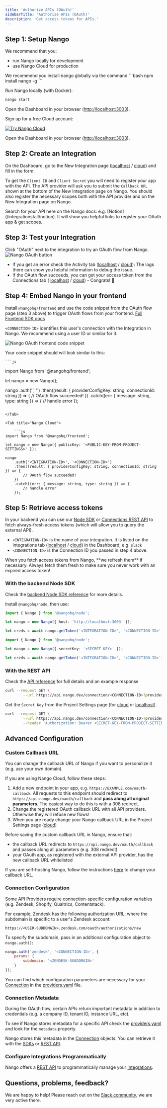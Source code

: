```yaml
---
title: 'Authorize APIs (OAuth)'
sidebarTitle: 'Authorize APIs (OAuth)'
description: 'Get access tokens for APIs.'
---
```


## Step 1: Setup Nango

We recommend that you:
- run Nango locally for development
- use Nango Cloud for production

<Tabs>

<Tab title="Localhost">

<Tip>
    We recommend you install nango globally via the command
    ```bash
        npm install nango -g
    ```
</Tip>

Run Nango locally (with Docker):

```bash
nango start
```

Open the Dashboard in your browser ([http://localhost:3003](http://localhost:3003)).

</Tab>

<Tab title="Nango Cloud">

Sign up for a free Cloud account:

[![Try Nango Cloud](/images/nango-deploy-button.svg)](https://app.nango.dev/signup)

Open the Dashboard in your browser ([http://localhost:3003](https://app.nango.dev)).

</Tab>

</Tabs>

## Step 2: Create an Integration

On the Dashboard, go to the New Integration page ([localhost](http://localhost:3003/integration/create) / [cloud](https://app.nango.dev/integration/create)) and fill in the form.

To get the `Client ID` and `Client Secret` you will need to register your app with the API. The API provider will ask you to submit the `Callback URL` shown at the bottom of the New Integration page on Nango. You should also register the necessary scopes both with the API provider and on the New Integration page on Nango.

<Tip>
    Search for your API here on the Nango docs: e.g. [Notion](/integrations/all/notion).
    It will show you helpful links to register your OAuth app & get scopes.
</Tip>

## Step 3: Test your Integration

Click "OAuth" next to the integration to try an OAuth flow from Nango.
![Nango OAuth button](/images/quickstart/nango-oauth-button.png)

- If you get an error check the Activity tab ([localhost](http://localhost:3003/activity) / [cloud](https://app.nango.dev/activity)): The logs there can show you helpful information to debug the issue.
- If the OAuth flow succeeds, you can get your access token from the Connections tab ( [localhost](http://localhost:3003/connections) / [cloud](https://app.nango.dev/connections)) - Congrats! 🎉

## Step 4: Embed Nango in your frontend

Install `@nangohq/frontend` and use the code snippet from the OAuth flow page (step 3 above) to trigger OAuth flows from your frontend. [Full Frontend SDK docs](/sdks/frontend)

`<CONNECTION-ID>` identifies this user's connection with the Integration in Nango. We recommend using a user ID or similar for it.

![Nango OAuth frontend code snippet](/images/quickstart/nango-frontend-snippet.png)

Your code snippet should will look similar to this:

<Tabs>

<Tab title="Localhost">

    ```js
import Nango from '@nangohq/frontend';

let nango = new Nango();

nango
    .auth('<INTEGRATION-ID>', '<CONNECTION-ID>')
    .then((result: { providerConfigKey: string, connectionId: string }) => {
        // OAuth flow succeeded!
    })
    .catch((err: { message: string, type: string }) => {
        // handle error
    });
```

</Tab>

<Tab title="Nango Cloud">

    ```js
import Nango from '@nangohq/frontend';

let nango = new Nango({ publicKey: '<PUBLIC-KEY-FROM-PROJECT-SETTINGS>' });

nango
    .auth('<INTEGRATION-ID>', '<CONNECTION-ID>')
    .then((result: { providerConfigKey: string, connectionId: string }) => {
        // OAuth flow succeeded!
    })
    .catch((err: { message: string, type: string }) => {
        // handle error
    });
```

</Tab>

</Tabs>

## Step 5: Retrieve access tokens
In your backend you can use our [Node SDK](/sdks/node) or [Connections REST API](/api-reference/connection/get) to fetch always-fresh access tokens (which will allow you to query the external API).

-   `<INTEGRATION-ID>` is the name of your integration. It is listed on the Integrations tab ([localhost](http://localhost:3003/integrations) / [cloud](https://app.nango.dev/integrations)) in the Dashboard, e.g. `slack`
-   `<CONNECTION-ID>` is the Connection ID you passed in step 4 above.

<Tip>
    When you fetch access tokens from Nango, **we refresh them** if necessary. Always fetch them fresh to make sure you never work with an expired access token!
</Tip>

### With the backend Node SDK

Check the [backend Node SDK reference](/sdks/node) for more details.

Install `@nangohq/node`, then use:

<Tabs>

<Tab title="Localhost">

```ts
import { Nango } from '@nangohq/node';

let nango = new Nango({ host: 'http://localhost:3003' });

let creds = await nango.getToken('<INTEGRATION-ID>', '<CONNECTION-ID>');
```

</Tab>

<Tab title="Nango Cloud">

```ts
import { Nango } from '@nangohq/node';

let nango = new Nango({ secretKey: '<SECRET-KEY>' });

let creds = await nango.getToken('<INTEGRATION-ID>', '<CONNECTION-ID>');
```

</Tab>

</Tabs>

### With the REST API

Check the [API reference](/api-reference/connection/get) for full details and an example response

<Tabs>

<Tab title="Localhost">

```bash
curl --request GET \
        --url https://api.nango.dev/connection/<CONNECTION-ID>?provider_config_key=<INTEGRATION-ID> \
```

</Tab>

<Tab title="Nango Cloud">

Get the `Secret Key` from the Project Settings page (for [cloud](https://app.nango.dev/project-settings) or [localhost](http://localhost:3003/project-settings)).

```bash
curl --request GET \
        --url https://api.nango.dev/connection/<CONNECTION-ID>?provider_config_key=<INTEGRATION-ID> \
        --header 'Authorization: Bearer <SECRET-KEY-FROM-PROJECT-SETTINGS>'
```

</Tab>

</Tabs>

## Advanced Configuration

### Custom Callback URL

You can change the callback URL of Nango if you want to personalize it (e.g. use your own domain).

If you are using Nango Cloud, follow these steps:

1. Add a new endpoint in your app, e.g. `https://EXAMPLE.com/oauth-callback`. All requests to this endpoint should redirect to `https://api.nango.dev/oauth/callback` and **pass along all original parameters**. The easiest way to do this is with a 308 redirect.
2. Change the registered OAuth callback URL with all API providers. Otherwise they will refuse new flows!
3. When you are ready change your Nango callback URL in the Project Settings page ([cloud](https://app.nango.dev/project-settings))

<Warning>
Before saving the custom callback URL in Nango, ensure that:

-   the callback URL redirects to `https://api.nango.dev/oauth/callback` and passes along all parameters (e.g. 308 redirect)
-   your OAuth app, as registered with the external API provider, has the new callback URL whitelisted

</Warning>

If you are self-hosting Nango, follow the instructions [here](/self-host/instructions) to change your callback URL.

### Connection Configuration

Some API Providers require connection-specific configuration variables (e.g. Zendesk, Shopify, Qualtrics, Contentstack).

For example, Zendesk has the following authorization URL, where the subdomain is specific to a user's Zendesk account:

```
https://<USER-SUBDOMAIN>.zendesk.com/oauth/authorizations/new
```

To specify the subdomain, pass in an additional configuration object to `nango.auth()`:

```javascript
nango.auth('zendesk', '<CONNECTION-ID>', {
    params: {
        subdomain: '<ZENDESK-SUBDOMAIN>'
    }
});
```

You can find which configuration parameters are necessary for your [Connection](/core-concepts#connections) in the [providers.yaml](https://nango.dev/providers.yaml) file.

### Connection Metadata

During the OAuth flow, certain APIs return important metadata in addition to credentials (e.g. a company ID, tenant ID, instance URL, etc).

To see if Nango stores metadata for a specific API check the [providers.yaml](https://nango.dev/providers.yaml) and look for the `metadata` property.

Nango stores this metadata in the [Connection](/core-concepts#connections) objects. You can retrieve it with the [SDKs](/sdks) or [REST API](/api-reference).

### Configure Integrations Programmatically

Nango offers a [REST API](/api-reference/integration/list) to programmatically manage your [Integrations](/core-concepts#integrations).

## Questions, problems, feedback?

We are happy to help! Please reach out on the [Slack community](https://nango.dev/slack), we are very active there.
